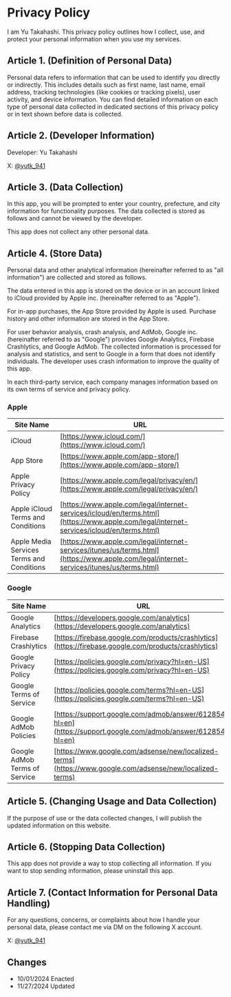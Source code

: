 # Privacy Policy

I am Yu Takahashi. This privacy policy outlines how I collect, use, and protect your personal information when you use my services.

## Article 1. (Definition of Personal Data) 

Personal data refers to information that can be used to identify you directly or indirectly. This includes details such as first name, last name, email address, tracking technologies (like cookies or tracking pixels), user activity, and device information. You can find detailed information on each type of personal data collected in dedicated sections of this privacy policy or in text shown before data is collected.

## Article 2. (Developer Information) 

Developer: Yu Takahashi

X: [@yutk_941](https://x.com/yutk_941)

## Article 3. (Data Collection)

In this app, you will be prompted to enter your country, prefecture, and city information for functionality purposes. The data collected is stored as follows and cannot be viewed by the developer.

This app does not collect any other personal data.

## Article 4. (Store Data)

Personal data and other analytical information (hereinafter referred to as "all information") are collected and stored as follows.

The data entered in this app is stored on the device or in an account linked to iCloud provided by Apple inc. (hereinafter referred to as "Apple").

For in-app purchases, the App Store provided by Apple is used. Purchase history and other information are stored in the App Store.

For user behavior analysis, crash analysis, and AdMob, Google inc. (hereinafter referred to as "Google") provides Google Analytics, Firebase Crashlytics, and Google AdMob. The collected information is processed for analysis and statistics, and sent to Google in a form that does not identify individuals. The developer uses crash information to improve the quality of this app.

In each third-party service, each company manages information based on its own terms of service and privacy policy.

### Apple

| Site Name | URL |
|--- | --- |
| iCloud | [https://www.icloud.com/](https://www.icloud.com/) |
| App Store | [https://www.apple.com/app-store/](https://www.apple.com/app-store/) |
| Apple Privacy Policy | [https://www.apple.com/legal/privacy/en/](https://www.apple.com/legal/privacy/en/) |
| Apple iCloud Terms and Conditions | [https://www.apple.com/legal/internet-services/icloud/en/terms.html](https://www.apple.com/legal/internet-services/icloud/en/terms.html) |
| Apple Media Services Terms and Conditions | [https://www.apple.com/legal/internet-services/itunes/us/terms.html](https://www.apple.com/legal/internet-services/itunes/us/terms.html) |

### Google

| Site Name | URL |
|---|---|
| Google Analytics | [https://developers.google.com/analytics](https://developers.google.com/analytics) |
| Firebase Crashlytics | [https://firebase.google.com/products/crashlytics](https://firebase.google.com/products/crashlytics) |
| Google Privacy Policy | [https://policies.google.com/privacy?hl=en-US](https://policies.google.com/privacy?hl=en-US) |
| Google Terms of Service | [https://policies.google.com/terms?hl=en-US](https://policies.google.com/terms?hl=en-US) |
| Google AdMob Policies | [https://support.google.com/admob/answer/6128543?hl=en](https://support.google.com/admob/answer/6128543?hl=en) |
| Google AdMob Terms of Service | [https://www.google.com/adsense/new/localized-terms](https://www.google.com/adsense/new/localized-terms) |

## Article 5. (Changing Usage and Data Collection) 

If the purpose of use or the data collected changes, I will publish the updated information on this website.

## Article 6. (Stopping Data Collection) 

This app does not provide a way to stop collecting all information. If you want to stop sending information, please uninstall this app.

## Article 7. (Contact Information for Personal Data Handling) 

For any questions, concerns, or complaints about how I handle your personal data, please contact me via DM on the following X account.

X: [@yutk_941](https://x.com/yutk_941)

## Changes

- 10/01/2024 Enacted
- 11/27/2024 Updated
